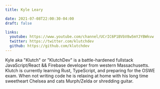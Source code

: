 ```yaml
---
title: Kyle Leary

date: 2021-07-08T22:00:30-04:00
draft: false

links:
  youtube: https://www.youtube.com/channel/UCrIC6P1BVbV8w5mYJYBWkvw
  twitter: https://twitter.com/klutchdev
  github: https://github.com/klutchdev
---
```


Kyle aka "Klutch" or "KlutchDev" is a battle-hardened fullstack JavaScript/React && Firebase developer from western Massachusetts. Klutch is currently learning Rust, TypeScript, and preparing for the OSWE exam. When not writing code he is relaxing at home with his long time sweetheart Chelsea and cats Murph/Zelda or shredding guitar.
